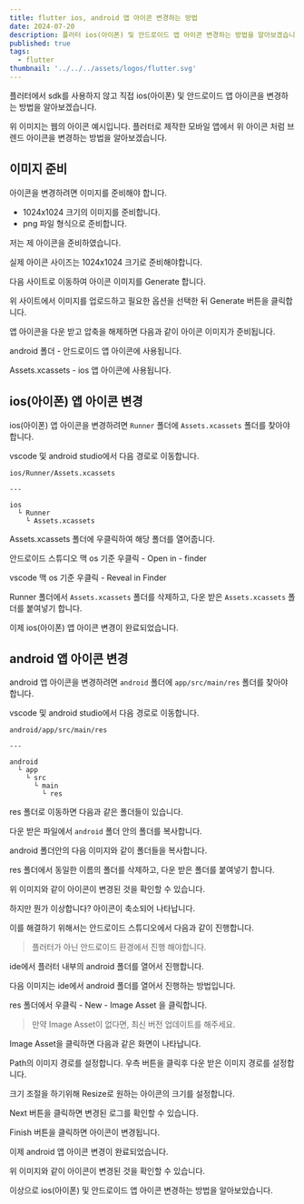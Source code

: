 ```yaml
---
title: flutter ios, android 앱 아이콘 변경하는 방법
date: 2024-07-20
description: 플러터 ios(아이폰) 및 안드로이드 앱 아이콘 변경하는 방법을 알아보겠습니다.
published: true
tags:
  - flutter
thumbnail: '../../../assets/logos/flutter.svg'
---
```


플러터에서 sdk를 사용하지 않고 직접 ios(아이폰) 및 안드로이드 앱 아이콘을 변경하는 방법을 알아보겠습니다.

<MDXImage
  src="./images/app-icon/mobile-image.jpeg"
  alt="모바일 아이콘 화면"
  width="320px"
/>

위 이미지는 웹의 아이콘 예시입니다.
플러터로 제작한 모바일 앱에서 위 아이콘 처럼 브렌드 아이콘을 변경하는 방법을 알아보겠습니다.

## 이미지 준비

아이콘을 변경하려면 이미지를 준비해야 합니다.

- 1024x1024 크기의 이미지를 준비합니다.
- png 파일 형식으로 준비합니다.

저는 제 아이콘을 준비하였습니다.

<MDXImage
  src="./images/app-icon/recodelog-logo.png"
  alt="
recodelog 로고 이미지"
  width="120px"
/>

실제 아이콘 사이즈는 1024x1024 크기로 준비해야합니다.

다음 사이트로 이동하여 아이콘 이미지를 Generate 합니다.

<MDXLink href="https://appicon.co/" title="https://appicon.co/" />

위 사이트에서 이미지를 업로드하고 필요한 옵션을 선택한 뒤 Generate 버튼을 클릭합니다.

<MDXImage src="./images/app-icon/appicon-co.png" alt="appicon.co 이미지" />

앱 아이콘을 다운 받고 압축을 해제하면 다음과 같이 아이콘 이미지가 준비됩니다.

<MDXImage src="./images/app-icon/app-icon.png" alt="앱 아이콘 이미지" />

android 폴더 - 안드로이드 앱 아이콘에 사용됩니다.

Assets.xcassets - ios 앱 아이콘에 사용됩니다.

## ios(아이폰) 앱 아이콘 변경

ios(아이폰) 앱 아이콘을 변경하려면 `Runner` 폴더에 `Assets.xcassets` 폴더를 찾아야 합니다.

vscode 및 android studio에서 다음 경로로 이동합니다.

```text
ios/Runner/Assets.xcassets

---

ios
  └ Runner
    └ Assets.xcassets
```

Assets.xcassets 폴더에 우클릭하여 해당 폴더를 열어줍니다.

안드로이드 스튜디오 맥 os 기준
우클릭 - Open in - finder

vscode 맥 os 기준
우클릭 - Reveal in Finder

<MDXImage
  src="./images/app-icon/ios-assets.png"
  alt="ios Assets.xcassets 이미지"
/>

Runner 폴더에서 `Assets.xcassets` 폴더를 삭제하고, 다운 받은 `Assets.xcassets` 폴더를 붙여넣기 합니다.

<MDXImage src="./images/app-icon/ios-screen.png" alt="변경된 아이콘 이미지" />

이제 ios(아이폰) 앱 아이콘 변경이 완료되었습니다.

## android 앱 아이콘 변경

android 앱 아이콘을 변경하려면 `android` 폴더에 `app/src/main/res` 폴더를 찾아야 합니다.

vscode 및 android studio에서 다음 경로로 이동합니다.

```text
android/app/src/main/res

---

android
  └ app
    └ src
      └ main
        └ res
```

res 폴더로 이동하면 다음과 같은 폴더들이 있습니다.

<MDXImage
  src="./images/app-icon/android-res.png"
  alt="android res 폴더 이미지"
/>

다운 받은 파일에서 `android` 폴더 안의 폴더를 복사합니다.

android 폴더안의 다음 이미지와 같이 폴더들을 복사합니다.

<MDXImage
  src="./images/app-icon/android-folder.png"
  alt="android 폴더 이미지"
/>

res 폴더에서 동일한 이름의 폴더를 삭제하고, 다운 받은 폴더를 붙여넣기 합니다.

<MDXImage
  src="./images/app-icon/android-screen.png"
  alt="변경된 아이콘 이미지"
  width="360px"
/>

위 이미지와 같이 아이콘이 변경된 것을 확인할 수 있습니다.

하지만 뭔가 이상합니다? 아이콘이 축소되어 나타납니다.

이를 해결하기 위해서는 안드로이드 스튜디오에서 다음과 같이 진행합니다.

> 플러터가 아닌 안드로이드 환경에서 진행 해야합니다.

ide에서 플러터 내부의 android 폴더를 열어서 진행합니다.

다음 이미지는 ide에서 android 폴더를 열어서 진행하는 방법입니다.

<MDXImage
  src="./images/app-icon/android-studio.png"
  alt="android studio 이미지"
/>

res 폴더에서 우클릭 - New - Image Asset 을 클릭합니다.

> 만약 Image Asset이 없다면, 최신 버전 업데이트를 해주세요.

Image Asset을 클릭하면 다음과 같은 화면이 나타납니다.

<MDXImage
  src="./images/app-icon/android-studio2.png"
  alt="android studio 이미지"
/>

Path의 이미지 경로를 설정합니다. 우측 버튼을 클릭후 다운 받은 이미지 경로를 설정합니다.

<MDXImage
  src="./images/app-icon/android-studio3.png"
  alt="android studio 이미지"
/>

크기 조절을 하기위해 Resize로 원하는 아이콘의 크기를 설정합니다.

Next 버튼을 클릭하면 변경된 로그를 확인할 수 있습니다.

Finish 버튼을 클릭하면 아이콘이 변경됩니다.

이제 android 앱 아이콘 변경이 완료되었습니다.

<MDXImage
  src="./images/app-icon/mobile-image.png"
  alt="모바일 아이콘 화면"
  width="320px"
/>

위 이미지와 같이 아이콘이 변경된 것을 확인할 수 있습니다.

이상으로 ios(아이폰) 및 안드로이드 앱 아이콘 변경하는 방법을 알아보았습니다.
